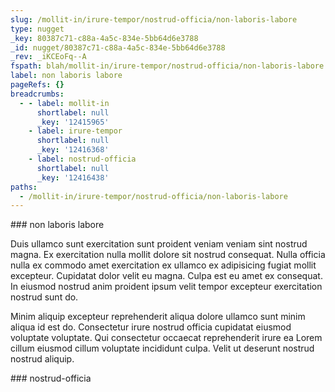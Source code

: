```yaml
---
slug: /mollit-in/irure-tempor/nostrud-officia/non-laboris-labore
type: nugget
_key: 80387c71-c88a-4a5c-834e-5bb64d6e3788
_id: nugget/80387c71-c88a-4a5c-834e-5bb64d6e3788
_rev: _iKCEoFq--A
fspath: blah/mollit-in/irure-tempor/nostrud-officia/non-laboris-labore.md
label: non laboris labore
pageRefs: {}
breadcrumbs:
  - - label: mollit-in
      shortlabel: null
      _key: '12415965'
    - label: irure-tempor
      shortlabel: null
      _key: '12416368'
    - label: nostrud-officia
      shortlabel: null
      _key: '12416438'
paths:
  - /mollit-in/irure-tempor/nostrud-officia/non-laboris-labore
---
```


<NuggetArea>
<Nugget slug="/mollit-in/irure-tempor/nostrud-officia/non-laboris-labore" type="nugget" _key="80387c71-c88a-4a5c-834e-5bb64d6e3788" _id="nugget/80387c71-c88a-4a5c-834e-5bb64d6e3788" _rev="_iKCEoFq--A" fspath="blah/mollit-in/irure-tempor/nostrud-officia/non-laboris-labore.md" label="non laboris labore" paths="/mollit-in/irure-tempor/nostrud-officia/non-laboris-labore">
<NuggetBody>
### non laboris labore

Duis ullamco sunt exercitation sunt proident veniam veniam sint nostrud magna. Ex exercitation nulla mollit dolore sit nostrud consequat. Nulla officia nulla ex commodo amet exercitation ex ullamco ex adipisicing fugiat mollit excepteur. Cupidatat dolor velit eu magna. Culpa est eu amet ex consequat. In eiusmod nostrud anim proident ipsum velit tempor excepteur exercitation nostrud sunt do.

Minim aliquip excepteur reprehenderit aliqua dolore ullamco sunt minim aliqua id est do. Consectetur irure nostrud officia cupidatat eiusmod voluptate voluptate. Qui consectetur occaecat reprehenderit irure ea Lorem cillum eiusmod cillum voluptate incididunt culpa. Velit ut deserunt nostrud nostrud aliquip.

</NuggetBody>
<Breadcrumbs>
<Crumbs>
<Crumb _key="12415965" label="mollit-in" /><Crumb _key="12416368" label="irure-tempor" /><Crumb _key="12416438" label="nostrud-officia" />
</Crumbs>
</Breadcrumbs>
</Nugget>

<NuggetsInbound>
</NuggetsInbound>
<NuggetsOutbound>
</NuggetsOutbound>
</NuggetArea>
<PassagesInbound>
<Passage direction="inbound" type="passage" _key="12416438" _id="passage/12416438" _rev="_iKCEoFq---" label="nostrud-officia" passage="nostrud-officia" fspath="blah/mollit-in/irure-tempor/nostrud-officia" paths="/mollit-in/irure-tempor/nostrud-officia" slug="/mollit-in/irure-tempor/nostrud-officia">
<NuggetBody>
### nostrud-officia

</NuggetBody>
<Breadcrumbs>
<Crumbs>
<Crumb _key="12415965" label="mollit-in" /><Crumb _key="12416368" label="irure-tempor" />
</Crumbs>
</Breadcrumbs>
</Passage>

</PassagesInbound>
<PassagesOutbound>
</PassagesOutbound>